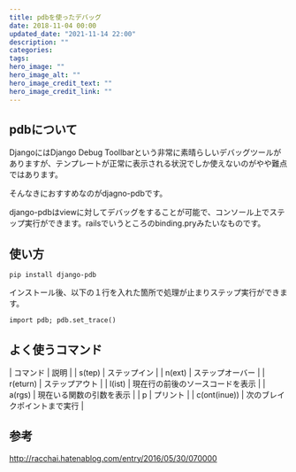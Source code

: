 ```yaml
---
title: pdbを使ったデバッグ
date: 2018-11-04 00:00
updated_date: "2021-11-14 22:00"
description: ""
categories:
tags:
hero_image: ""
hero_image_alt: ""
hero_image_credit_text: ""
hero_image_credit_link: ""
---
```

## pdbについて
DjangoにはDjango Debug Toollbarという非常に素晴らしいデバッグツールがありますが、テンプレートが正常に表示される状況でしか使えないのがやや難点ではあります。

そんなきにおすすめなのがdjagno-pdbです。

django-pdbはviewに対してデバッグをすることが可能で、コンソール上でステップ実行ができます。railsでいうところのbinding.pryみたいなものです。

## 使い方
```
pip install django-pdb
```

インストール後、以下の１行を入れた箇所で処理が止まりステップ実行ができます。

```
import pdb; pdb.set_trace()
```

## よく使うコマンド
| コマンド | 説明 |
| s(tep) | ステップイン |
| n(ext) | ステップオーバー |
| r(eturn) | ステップアウト |
| l(ist) | 現在行の前後のソースコードを表示 |
| a(rgs) | 現在いる関数の引数を表示 |
| p | プリント |
| c(ont(inue)) | 次のブレイクポイントまで実行 |

## 参考
http://racchai.hatenablog.com/entry/2016/05/30/070000